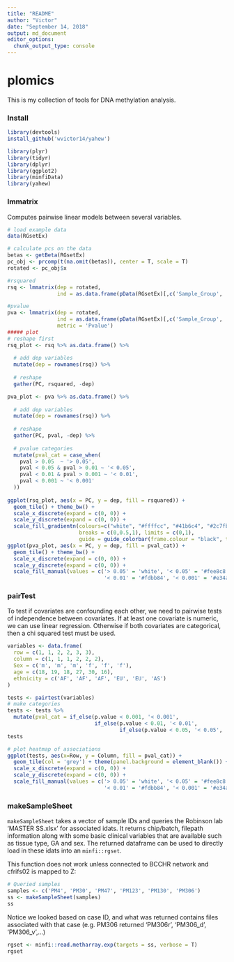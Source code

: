 ```yaml
---
title: "README"
author: "Victor"
date: "September 14, 2018"
output: md_document
editor_options: 
  chunk_output_type: console
---
```


# plomics

This is my collection of tools for DNA methylation analysis.

### Install

```r
library(devtools)
install_github('wvictor14/yahew')
```

```r
library(plyr)
library(tidyr)
library(dplyr)
library(ggplot2)
library(minfiData)
library(yahew)
```

### lmmatrix

Computes pairwise linear models between several variables.

```r
# load example data
data(RGsetEx)

# calculate pcs on the data
betas <- getBeta(RGsetEx)
pc_obj <- prcomp(t(na.omit(betas)), center = T, scale = T)
rotated <- pc_obj$x

#rsquared
rsq <- lmmatrix(dep = rotated,
                ind = as.data.frame(pData(RGsetEx)[,c('Sample_Group', 'age', 'sex', 'status')]))

#pvalue
pva <- lmmatrix(dep = rotated,
                ind = as.data.frame(pData(RGsetEx)[,c('Sample_Group', 'age', 'sex', 'status')]),
                metric = 'Pvalue')
##### plot
# reshape first
rsq_plot <- rsq %>% as.data.frame() %>% 
  
  # add dep variables
  mutate(dep = rownames(rsq)) %>%
  
  # reshape
  gather(PC, rsquared, -dep)

pva_plot <- pva %>% as.data.frame() %>% 
  
  # add dep variables
  mutate(dep = rownames(rsq)) %>%
  
  # reshape
  gather(PC, pval, -dep) %>%
  
  # pvalue categories
  mutate(pval_cat = case_when(
    pval > 0.05  ~ '> 0.05',
    pval < 0.05 & pval > 0.01 ~ '< 0.05',
    pval < 0.01 & pval > 0.001 ~ '< 0.01',
    pval < 0.001 ~ '< 0.001'
  ))
  
ggplot(rsq_plot, aes(x = PC, y = dep, fill = rsquared)) +
  geom_tile() + theme_bw() +
  scale_x_discrete(expand = c(0, 0)) +
  scale_y_discrete(expand = c(0, 0)) +
  scale_fill_gradientn(colours=c("white", "#ffffcc", "#41b6c4", "#2c7fb8", "#253494"), 
                       breaks = c(0,0.5,1), limits = c(0,1), 
                       guide = guide_colorbar(frame.colour = "black", ticks.colour = "black")) 
ggplot(pva_plot, aes(x = PC, y = dep, fill = pval_cat)) +
  geom_tile() + theme_bw() +
  scale_x_discrete(expand = c(0, 0)) +
  scale_y_discrete(expand = c(0, 0)) +
  scale_fill_manual(values = c('> 0.05' = 'white', '< 0.05' = '#fee8c8', 
                               '< 0.01' = '#fdbb84', '< 0.001' = '#e34a33'))
```

### pairTest

To test if covariates are confounding each other, we need to pairwise tests of independence between
covariates. If at least one covariate is numeric, we can use linear regression. Otherwise if both
covariates are categorical, then a chi squared test must be used.

```r
variables <- data.frame(
  row = c(1, 1, 2, 2, 3, 3),
  column = c(1, 1, 1, 2, 2, 2),
  Sex = c('m', 'm', 'm', 'f', 'f', 'f'),
  age = c(18, 19, 18, 27, 30, 16),
  ethnicity = c('AF', 'AF', 'AF', 'EU', 'EU', 'AS')
)

tests <- pairtest(variables)
# make categories
tests <- tests %>% 
  mutate(pval_cat = if_else(p.value < 0.001, '< 0.001',
                            if_else(p.value < 0.01, '< 0.01',
                                    if_else(p.value < 0.05, '< 0.05', '<1'))))
tests

# plot heatmap of associations
ggplot(tests, aes(x=Row, y = Column, fill = pval_cat)) +
  geom_tile(col = 'grey') + theme(panel.background = element_blank()) + 
  scale_x_discrete(expand = c(0, 0)) +
  scale_y_discrete(expand = c(0, 0)) +
  scale_fill_manual(values = c('> 0.05' = 'white', '< 0.05' = '#fee8c8', 
                               '< 0.01' = '#fdbb84', '< 0.001' = '#e34a33'))
```

### makeSampleSheet

`makeSampleSheet` takes a vector of sample IDs and queries the Robinson lab 'MASTER SS.xlsx' for associated idats. It returns chip/batch, filepath information along with some basic clinical variables that are available such as tissue type, GA and sex. The returned dataframe can be used to directly load in these idats into an `minfi::rgset`.

This function does not work unless connected to BCCHR network and cfrifs02 is mapped to Z:

```r
# Queried samples
samples <- c('PM4', 'PM30', 'PM47', 'PM123', 'PM130', 'PM306')
ss <- makeSampleSheet(samples)
ss
```

Notice we looked based on case ID, and what was returned contains files associated with that case (e.g. PM306 returned 'PM306r', 'PM306_d', 'PM306_v',...)

```r
rgset <- minfi::read.metharray.exp(targets = ss, verbose = T)
rgset
```
